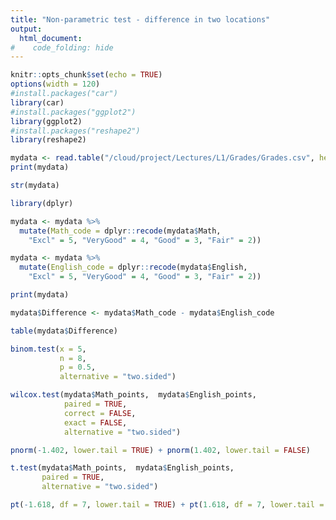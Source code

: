 ```yaml
---
title: "Non-parametric test - difference in two locations"
output:
  html_document:
#    code_folding: hide
---
```

```r
knitr::opts_chunk$set(echo = TRUE)
options(width = 120)
#install.packages("car")
library(car)
#install.packages("ggplot2")
library(ggplot2)
#install.packages("reshape2")
library(reshape2)
```

```r
mydata <- read.table("/cloud/project/Lectures/L1/Grades/Grades.csv", header=TRUE, sep=";", dec=",")
print(mydata)
```

```r
str(mydata)
```

```r
library(dplyr)

mydata <- mydata %>%
  mutate(Math_code = dplyr::recode(mydata$Math,
    "Excl" = 5, "VeryGood" = 4, "Good" = 3, "Fair" = 2))

mydata <- mydata %>%
  mutate(English_code = dplyr::recode(mydata$English,
    "Excl" = 5, "VeryGood" = 4, "Good" = 3, "Fair" = 2))

print(mydata)
```


```r
mydata$Difference <- mydata$Math_code - mydata$English_code

table(mydata$Difference)
```


```r
binom.test(x = 5, 
           n = 8,
           p = 0.5,
           alternative = "two.sided")
```


```r
wilcox.test(mydata$Math_points,  mydata$English_points,
            paired = TRUE,
            correct = FALSE,
            exact = FALSE,
            alternative = "two.sided")
```

```r
pnorm(-1.402, lower.tail = TRUE) + pnorm(1.402, lower.tail = FALSE)
```



```r
t.test(mydata$Math_points,  mydata$English_points,
       paired = TRUE,
       alternative = "two.sided")
```

```r
pt(-1.618, df = 7, lower.tail = TRUE) + pt(1.618, df = 7, lower.tail = FALSE)
```

